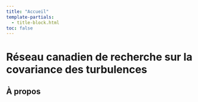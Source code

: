 ```yaml
---
title: "Accueil"
template-partials:
  - title-block.html
toc: false
---
```


# Réseau canadien de recherche sur la covariance des turbulences

## À propos


